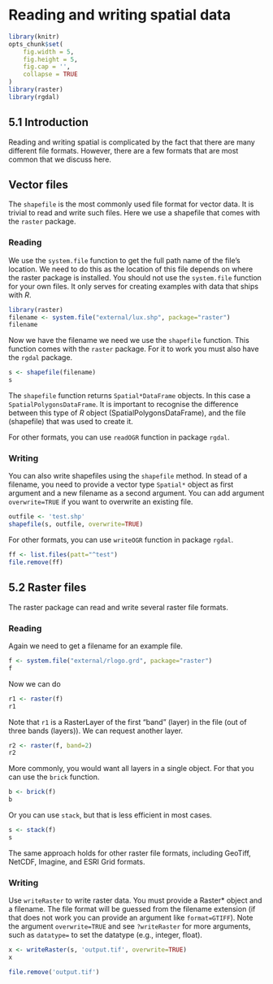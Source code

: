 # Reading and writing spatial data


```r
library(knitr)
opts_chunk$set(
	fig.width = 5,
	fig.height = 5,
	fig.cap = '',
	collapse = TRUE
)
library(raster)
library(rgdal)
```

## 5.1 Introduction

Reading and writing spatial is complicated by the fact that there are many different file formats. However, there are a few formats that are most common that we discuss here.

## Vector files

The `shapefile` is the most commonly used file format for vector data. It is trivial to read and write such files. Here we use a shapefile that comes with the `raster` package. 

### Reading

We use the `system.file` function to get the full path name of the file's location. We need to do this as the location of this file depends on where the raster package is installed. You should not use the `system.file` function for your own files. It only serves for creating examples with data that ships with *R*. 

```r
library(raster)
filename <- system.file("external/lux.shp", package="raster")
filename
```

Now we have the filename we need we use the `shapefile` function. This function comes with the `raster` package. For it to work you must also have the `rgdal` package.

```r
s <- shapefile(filename)
s
```

The `shapefile` function returns `Spatial*DataFrame` objects. In this case a `SpatialPolygonsDataFrame`. It is important to recognise the difference between this type of *R* object (SpatialPolygonsDataFrame), and the file (shapefile) that was used to create it.

For other formats, you can use `readOGR` function in package `rgdal`.

### Writing

You can also write shapefiles using the `shapefile` method. In stead of a filename, you need to provide a vector type `Spatial*` object as first argument and a new filename as a second argument. You can add argument `overwrite=TRUE` if you want to overwrite an existing file.

```r
outfile <- 'test.shp'
shapefile(s, outfile, overwrite=TRUE)
```

For other formats, you can use `writeOGR` function in package `rgdal`.


```r
ff <- list.files(patt="^test")
file.remove(ff)
```




## 5.2 Raster files

The raster package can read and write several raster file formats. 

### Reading

Again we need to get a filename for an example file.
```r
f <- system.file("external/rlogo.grd", package="raster")
f
```

Now we can do 
```r
r1 <- raster(f)
r1
```

Note that `r1` is a RasterLayer of the first "band" (layer) in the file (out of three bands (layers)). We can request another layer.

```r
r2 <- raster(f, band=2)
r2
```

More commonly, you would want all layers in a single object. For that you can use the `brick` function.
```r
b <- brick(f)
b
```

Or you can use `stack`, but that is less efficient in most cases.
```r
s <- stack(f)
s
```

The same approach holds for other raster file formats, including GeoTiff, NetCDF, Imagine, and ESRI Grid formats.


### Writing

Use `writeRaster` to write raster data. You must provide a Raster* object and a filename. The file format will be guessed from the filename extension (if that does not work you can provide an argument like `format=GTIFF`). Note the argument `overwrite=TRUE` and see `?writeRaster` for more arguments, such as `datatype=` to set the datatype (e.g., integer, float).

```r
x <- writeRaster(s, 'output.tif', overwrite=TRUE)
x
```

```r
file.remove('output.tif')
```


